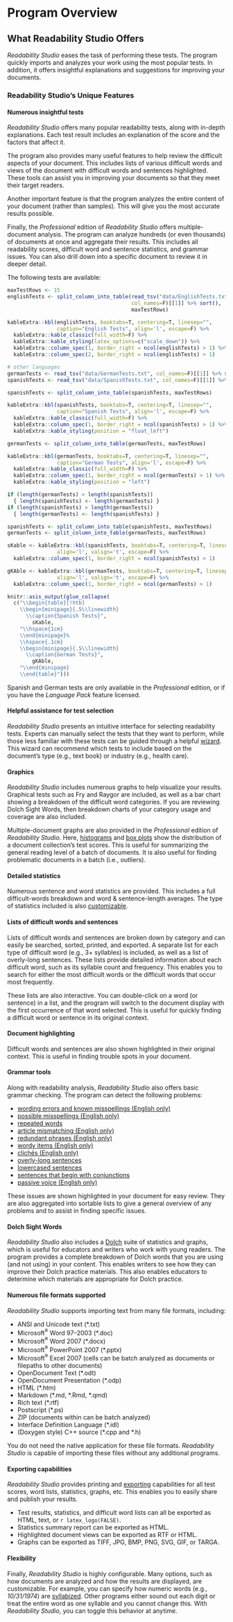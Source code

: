 # Program Overview

## What Readability Studio Offers {-#sec-program-offering}

*Readability Studio* eases the task of performing these tests. The program quickly imports and analyzes your work using the most popular tests. In addition, it offers insightful explanations and suggestions for improving your documents.

### Readability Studio's Unique Features {-#sec-program-unique-features}

#### Numerous insightful tests {-}

*Readability Studio* offers many popular readability tests, along with in-depth explanations. Each test result includes an explanation of the score and the factors that affect it.

The program also provides many useful features to help review the difficult aspects of your document. This includes lists of various difficult words and views of the document with difficult words and sentences highlighted. These tools can assist you in improving your documents so that they meet their target readers.

Another important feature is that the program analyzes the entire content of your document (rather than samples). This will give you the most accurate results possible.

Finally, the *Professional* edition of *Readability Studio* offers multiple-document analysis. The program can analyze hundreds (or even thousands) of documents at once and aggregate their results. This includes all readability scores, difficult word and sentence statistics, and grammar issues. You can also drill down into a specific document to review it in deeper detail.

The following tests are available:

```r
maxTestRows <- 15
englishTests <- split_column_into_table(read_tsv("data/EnglishTests.txt",
                                        col_names=F)[[1]] %>% sort(),
                                        maxTestRows)

kableExtra::kbl(englishTests, booktabs=T, centering=T, linesep="",
                caption="English Tests", align='l', escape=F) %>%
  kableExtra::kable_classic(full_width=F) %>%
  kableExtra::kable_styling(latex_options=c("scale_down")) %>%
  kableExtra::column_spec(1, border_right = ncol(englishTests) > 1) %>%
  kableExtra::column_spec(2, border_right = ncol(englishTests) > 1)

# other languages
germanTests <- read_tsv("data/GermanTests.txt", col_names=F)[[1]] %>% sort()
spanishTests <- read_tsv("data/SpanishTests.txt", col_names=F)[[1]] %>% sort()
```

```r
spanishTests <- split_column_into_table(spanishTests, maxTestRows)

kableExtra::kbl(spanishTests, booktabs=T, centering=T, linesep="",
                caption="Spanish Tests", align='l', escape=F) %>%
  kableExtra::kable_classic(full_width=F) %>%
  kableExtra::column_spec(1, border_right = ncol(spanishTests) > 1) %>%
  kableExtra::kable_styling(position = "float_left")
```

```r
germanTests <- split_column_into_table(germanTests, maxTestRows)

kableExtra::kbl(germanTests, booktabs=T, centering=T, linesep="",
                caption="German Tests", align='l', escape=F) %>%
  kableExtra::kable_classic(full_width=F) %>%
  kableExtra::column_spec(1, border_right = ncol(germanTests) > 1) %>%
  kableExtra::kable_styling(position = "left")
```

```r
if (length(germanTests) > length(spanishTests))
  { length(spanishTests) <- length(germanTests) }
if (length(spanishTests) > length(germanTests))
  { length(germanTests) <- length(spanishTests) }

spanishTests <- split_column_into_table(spanishTests, maxTestRows)
germanTests <- split_column_into_table(germanTests, maxTestRows)

sKable <- kableExtra::kbl(spanishTests, booktabs=T, centering=T, linesep="",
                align='l', valign='t', escape=F) %>%
  kableExtra::column_spec(1, border_right = ncol(spanishTests) > 1)

gKAble <- kableExtra::kbl(germanTests, booktabs=T, centering=T, linesep="",
                align='l', valign='t', escape=F) %>%
  kableExtra::column_spec(1, border_right = ncol(germanTests) > 1)

knitr::asis_output(glue_collapse(
  c("\\begin{table}[!htb]
    \\begin{minipage}{.5\\linewidth}
      \\caption{Spanish Tests}",
        sKable,
    "\\hspace{1cm}
    \\end{minipage}%
    \\hspace{.1cm}
    \\begin{minipage}{.5\\linewidth}
      \\caption{German Tests}",
        gKAble,
    "\\end{minipage}
    \\end{table}")))
```

::: {.notesection data-latex=""}
Spanish and German tests are only available in the *Professional* edition, or if you have the *Language Pack* feature licensed.
:::

#### Helpful assistance for test selection {-}

*Readability Studio* presents an intuitive interface for selecting readability tests. Experts can manually select the tests that they want to perform, while those less familiar with these tests can be guided through a helpful [wizard](#sec-creating-standard-project). This wizard can recommend which tests to include based on the document's type (e.g., text book) or industry (e.g., health care).

#### Graphics {-}

*Readability Studio* includes numerous graphs to help visualize your results. Graphical tests such as Fry and Raygor are included, as well as a bar chart showing a breakdown of the difficult word categories. If you are reviewing Dolch Sight Words, then breakdown charts of your category usage and coverage are also included.

Multiple-document graphs are also provided in the *Professional* edition of *Readability Studio*. Here, [histograms](#sec-reviewing-batch-histograms) and [box plots](#sec-reviewing-batch-box-plots) show the distribution of a document collection's test scores. This is useful for summarizing the general reading level of a batch of documents. It is also useful for finding problematic documents in a batch (i.e., outliers).

#### Detailed statistics {-}

Numerous sentence and word statistics are provided. This includes a full difficult-words breakdown and word & sentence-length averages. The type of statistics included is also [customizable](#sec-options-statistics).

#### Lists of difficult words and sentences {-}

Lists of difficult words and sentences are broken down by category and can easily be searched, sorted, printed, and exported. A separate list for each type of difficult word (e.g., 3+ syllables) is included, as well as a list of overly-long sentences. These lists provide detailed information about each difficult word, such as its syllable count and frequency. This enables you to search for either the most difficult words or the difficult words that occur most frequently.

These lists are also interactive. You can double-click on a word (or sentence) in a list, and the program will switch to the document display with the first occurrence of that word selected. This is useful for quickly finding a difficult word or sentence in its original context.

#### Document highlighting {-}

Difficult words and sentences are also shown highlighted in their original context. This is useful in finding trouble spots in your document.

#### Grammar tools {-}

Along with readability analysis, *Readability Studio* also offers basic grammar checking. The program can detect the following problems:

- [wording errors and known misspellings (English only)](#sec-reviewing-wording-errors)
- [possible misspellings (English only)](#reviewing-misspellings)
- [repeated words](#reviewing-repeated-words)
- [article mismatching (English only)](#reviewing-article-mismatches)
- [redundant phrases (English only)](#reviewing-redundant-phrases)
- [wordy items (English only)](#reviewing-wordy-items)
- [clichés (English only)](#sec-reviewing-cliches)
- [overly-long sentences](#reviewing-sentences-breakdown)
- [lowercased sentences](#reviewing-lowercased-sentences)
- [sentences that begin with conjunctions](#reviewing-conjunction-sentences)
- [passive voice (English only)](#sec-reviewing-passive-voice)

These issues are shown highlighted in your document for easy review. They are also aggregated into sortable lists to give a general overview of any problems and to assist in finding specific issues.

#### Dolch Sight Words {-}

*Readability Studio* also includes a [Dolch](#sec-reviewing-dolch) suite of statistics and graphs, which is useful for educators and writers who work with young readers. The program provides a complete breakdown of Dolch words that you are using (and not using) in your content. This enables writers to see how they can improve their Dolch practice materials. This also enables educators to determine which materials are appropriate for Dolch practice.

#### Numerous file formats supported {-}

*Readability Studio* supports importing text from many file formats, including:

- ANSI and Unicode text (\*.txt)
- Microsoft^®^ Word 97–2003 (\*.doc)
- Microsoft^®^ Word 2007 (\*.docx)
- Microsoft^®^ PowerPoint 2007 (\*.pptx)
- Microsoft^®^ Excel 2007 (cells can be batch analyzed as documents or filepaths to other documents)
- OpenDocument Text (\*.odt)
- OpenDocument Presentation (\*.odp)
- HTML (\*.htm)
- Markdown (\*.md, \*.Rmd, \*.qmd)
- Rich text (\*.rtf)
- Postscript (\*.ps)
- ZIP (documents within can be batch analyzed)
- Interface Definition Language (\*.idl)
- (Doxygen style) C++ source (\*.cpp and \*.h)

You do not need the native application for these file formats. *Readability Studio* is capable of importing these files without any additional programs.

#### Exporting capabilities {-}

*Readability Studio* provides printing and [exporting](#sec-exporting) capabilities for all test scores, word lists, statistics, graphs, etc. This enables you to easily share and publish your results.

- Test results, statistics, and difficult word lists can all be exported as HTML, text, or `r latex_logo(FALSE)`.
- Statistics summary report can be exported as HTML.
- Highlighted document views can be exported as RTF or HTML.
- Graphs can be exported as TIFF, JPG, BMP, PNG, SVG, GIF, or TARGA.

#### Flexibility {-}

Finally, *Readability Studio* is highly configurable. Many options, such as how documents are analyzed and how the results are displayed, are customizable.
For example, you can specify how numeric words (e.g., *10/31/1974*) are [syllabized](#sec-document-analysis).
Other programs either sound out each digit or treat the entire word as one syllable and you cannot change this. With *Readability Studio*, you can toggle this behavior at anytime.
